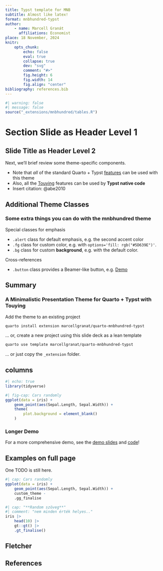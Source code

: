 ```yaml
---
title: Typst template for MNB
subtitle: Almost like latex!
format: mnbhundred-typst
author:
    - name: Marcell Granát
      affiliations: Economist
place: 18 November, 2024
knitr:
    opts_chunk: 
        echo: false
        eval: true
        collapse: true
        dev: "svg"
        comment: "#>"
        fig.height: 6
        fig.width: 14
        fig.align: "center"
bibliography: references.bib
---
```


```r
#| warning: false
#| message: false
source("_extensions/mnbhundred/tables.R")
```

```{=typst}
#let emph = (fill: rgb("9a2515"), it) => text(fill: fill, weight:"bold", it)
```

# Section Slide as Header Level 1

## Slide Title as Header Level 2

Next, we'll brief review some theme-specific components.

-   Note that *all* of the standard Quarto + Typst [features](https://quarto.org/docs/output-formats/typst.html) can be used with this theme
-   Also, all the [Touying](https://touying-typ.github.io) features can be used by **Typst native code**
-   Insert citation: @abe2010

## Additional Theme Classes

### Some extra things you can do with the mnbhundred theme

Special classes for emphasis

-   `.alert` class for default emphasis, e.g. [the second accent color]{.fg}
-   `.fg` class for custom color, e.g. [with `options='fill: rgb("#5D639E")'`]{.fg options="fill: rgb(\"#5D639E\")"}.
-   `.bg` class for custom **background**, e.g. [with the default color]{.bg}.

Cross-references

-   `.button` class provides a Beamer-like button, e.g. [[Demo]{.button}](#sec-demo)

## Summary {#sec-summary}

### A Minimalistic Presentation Theme for Quarto + Typst with Touying

Add the theme to an existing project

``` bash
quarto install extension marcellgranat/quarto-mnbhundred-typst
```

... or, create a new project using this slide deck as a lean template

``` bash
quarto use template marcellgranat/quarto-mnbhundred-typst
```

... or just copy the `_extension` folder.

## columns


```r
#| echo: true
library(tidyverse)
```

```{=typst}
#set page(columns: 2)
```
```r
#| fig-cap: Cars randomly
ggplot(data = iris) + 
    geom_point(aes(Sepal.Length, Sepal.Width)) + 
    theme(
        plot.background = element_blank()
    )
```

### Longer Demo {#sec-demo}


For a more comprehensive demo, see the [demo slides](https://kazuyanagimoto.com/quarto-slides-typst/slides/quarto-mnbhundred-typst/mnbhundred.pdf) and [code](https://github.com/kazuyanagimoto/quarto-slides-typst/blob/main/slides/quarto-mnbhundred-typst/mnbhundred.qmd)!



## Examples on full page

One TODO is still here.

```{=typst}
#set page(columns: 1)
```

```r
#| cap: Cars randomly
ggplot(data = iris) + 
    geom_point(aes(Sepal.Length, Sepal.Width)) + 
    custom_theme -
    .gg_finalise
```

```r
#| cap: "**Random szöveg**"
#| comment: "nem minden érték helyes.."
iris |> 
    head(10) |> 
    gt::gt() |> 
    .gt_finalise()
```

## Fletcher

```{=typst}
#diagram(
  spacing: (7em, 4em),
  node-stroke: .1em,
  node-fill: gradient.radial(blue.lighten(40%), blue, center: (30%, 20%), radius: 80%),
  edge((-1,0), "r", "-|>", `open(path)`, label-pos: 0, label-side: center),
  node((0,0), `reading`, radius: 2em),
  edge(`read()`, "-|>"),
  node((1,0), `eof`, radius: 2em),
  edge(`close()`, "-|>"),
  node((2,.1), `closed`, radius: 2em, extrude: (-2.5, 0)),
  edge((0,0), (0,0), `read()`, "--|>", bend: 130deg),
  edge((0,0), (2,0), `close()`, "-|>", bend: -40deg),
)
```

## References
